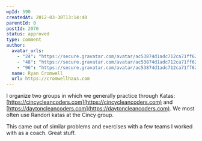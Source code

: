 ```yaml
---
wpId: 590
createdAt: 2012-03-30T13:14:40
parentId: 0
postId: 2070
status: approved
type: comment
author:
  avatar_urls:
    - "24": "https://secure.gravatar.com/avatar/ac53874d1adc712ca71ff6217029e9f3?s=24&d=mm&r=g"
    - "48": "https://secure.gravatar.com/avatar/ac53874d1adc712ca71ff6217029e9f3?s=48&d=mm&r=g"
    - "96": "https://secure.gravatar.com/avatar/ac53874d1adc712ca71ff6217029e9f3?s=96&d=mm&r=g"
  name: Ryan Cromwell
  url: https://cromwellhaus.com
---
```


I organize two groups in which we generally practice through Katas: [https://cincycleancoders.com](https://cincycleancoders.com) and [https://daytoncleancoders.com](https://daytoncleancoders.com). We most often use Randori katas at the Cincy group.

This came out of similar problems and exercises with a few teams I worked with as a coach. Great stuff.